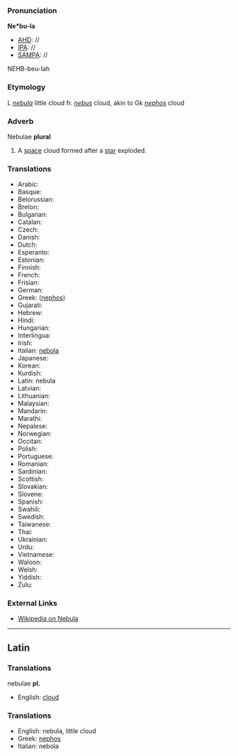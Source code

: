 ===Pronunciation===

'''Ne*bu-la'''
*[[AHD]]: //
*[[IPA]]: //
*[[SAMPA]]: //
NEHB-beu-lah
===Etymology===

L ''[[nebula]]'' little cloud fr. ''[[nebus]]'' cloud, akin to Gk ''[[nephos]]'' cloud
===Adverb===

Nebulae '''plural'''
#A [[space]] cloud formed after a [[star]] exploded.

===Translations===

*Arabic:
*Basque:
*Belorussian:
*Breton:
*Bulgarian:
*Catalan:
*Czech:
*Danish:
*Dutch:
*Esperanto:
*Estonian:
*Finnish:
*French:
*Frisian:
*German:
*Greek: ([[nephos]])
*Gujarati:
*Hebrew:
*Hindi:
*Hungarian:
*Interlingua:
*Irish:
*Italian: [[nebola]]
*Japanese:
*Korean:
*Kurdish:
*Latin: nebula
*Latvian:
*Lithuanian:
*Malaysian:
*Mandarin:
*Marathi:
*Nepalese:
*Norwegian:
*Occitan:
*Polish:
*Portuguese:
*Romanian:
*Sardinian:
*Scottish:
*Slovakian:
*Slovene:
*Spanish:
*Swahili:
*Swedish:
*Taiwanese:
*Thai:
*Ukrainian:
*Urdu:
*Vietnamese:
*Waloon:
*Welsh:
*Yiddish:
*Zulu:

===External Links===

*[[wikipedia:en:Nebula|Wikipedia on Nebula]]
----

==Latin==
===Translations===

nebulae '''pl.'''

*English: [[cloud]]

===Translations===

*English: nebula, little cloud
*Greek: [[nephos]]
*Italian: nebola